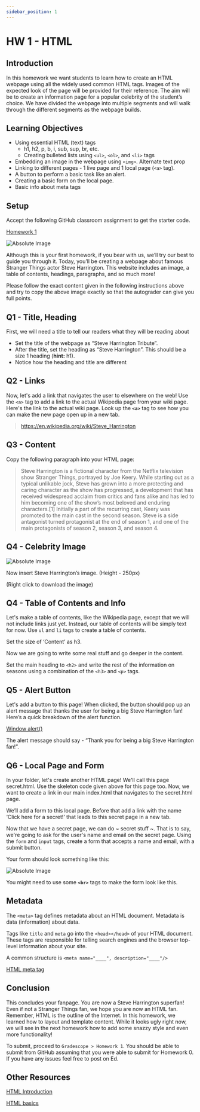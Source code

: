 ```yaml
---
sidebar_position: 1
---
```


# HW 1 - HTML

## Introduction

In this homework we want students to learn how to create an HTML webpage using all the widely used common HTML tags. 
Images of the expected look of the page will be provided for their reference. 
The aim will be to create an information page for a popular celebrity of the student’s choice. 
We have divided the webpage into multiple segments and will walk through the different segments as the webpage builds.

## **Learning Objectives**

- Using essential HTML (text) tags
    - h1, h2, p, b, i, sub, sup, br, etc.
    - Creating bulleted lists using `<ul>`, `<ol>`, and `<li>` tags
- Embedding an image in the webpage using `<img>`. Alternate text prop
- Linking to different pages -  1 live page and 1 local page (`<a>` tag).
- A button to perform a basic task like an alert.
- Creating a basic form on the local page.
- Basic info about meta tags

## Setup

Accept the following GitHub classroom assignment to get the starter code. 

[Homework 1](https://classroom.github.com/a/0PVGDd-v)

![Absolute Image](../assets/Assignment1/Webpage_ss.png)

Although this is your first homework, if you bear with us, we’ll try our best to guide you through it.
Today, you’ll be creating a webpage about famous Stranger Things actor Steve Harrington. 
This website includes an image, a table of contents, headings, paragraphs, and so much more!

Please follow the exact content given in the following instructions above and try to copy the above image exactly 
so that the autograder can give you full points.

## Q1 - Title, Heading

First, we will need a title to tell our readers what they will be reading about

- Set the title of the webpage as “Steve Harrington Tribute”.
- After the title, set the heading as “Steve Harrington”. This should be a size 1 heading (**hint:** h1).
- Notice how the heading and title are different

## Q2 - Links

Now, let's add a link that navigates the user to elsewhere on the web! Use the `<a>` tag to add a link to the actual Wikipedia page from your wiki page. 
Here's the link to the actual wiki page. Look up the **`<a>`** tag to see how you can make the new page open up in a new tab.

> https://en.wikipedia.org/wiki/Steve_Harrington

## Q3 - Content

Copy the following paragraph into your HTML page:

> Steve Harrington is a fictional character from the Netflix television show Stranger Things, portrayed by Joe Keery. 
> While starting out as a typical unlikable jock, Steve has grown into a more protecting and caring character 
> as the show has progressed, a development that has received widespread acclaim from critics and fans alike 
> and has led to him becoming one of the show’s most beloved and enduring characters.[1] 
> Initially a part of the recurring cast, Keery was promoted to the main cast in the second season. 
> Steve is a side antagonist turned protagonist at the end of season 1,
> and one of the main protagonists of season 2, season 3, and season 4.

## Q4 - Celebrity Image

![Absolute Image](../Homework/Assignment1_assets/Steve_Harrington.png)

Now insert Steve Harrington’s image. (Height - 250px)

(Right click to download the image)

## Q4 - Table of Contents and Info

Let's make a table of contents, like the Wikipedia page, except that we will not include links just yet. Instead, our table of contents will be simply text for now. Use `ul` and `li` tags to create a table of contents.

Set the size of ‘Content’ as h3.

Now we are going to write some real stuff and go deeper in the content.

Set the main heading to `<h2>` and write the rest of the information on seasons using a combination of the `<h3>` and `<p>` tags.

## Q5 - Alert Button

Let's add a button to this page! When clicked, the button should pop up an alert message that thanks the user for being a big Steve Harrington fan! Here’s a quick breakdown of the alert function.

[Window alert()](https://www.w3schools.com/jsref/met_win_alert.asp)

The alert message should say - “Thank you for being a big Steve Harrington fan!”.

## Q6 - Local Page and Form

In your folder, let's create another HTML page! We'll call this page secret.html. Use the skeleton code given above for this page too. Now, we want to create a link in our main index.html that navigates to the secret.html page. 

We’ll add a form to this local page. Before that add a link with the name ‘Click here for a secret!’ that leads to this secret page in a new tab. 

Now that we have a secret page, we can do ~ secret stuff ~. That is to say, we're going to ask for the user's name and email on the secret page. Using the `form` and `input` tags, create a form that accepts a name and email, with a submit button.

Your form should look something like this:

![Absolute Image](../Homework/Assignment1_assets/Form_ss.png)

You might need to use some **`<br>`** tags to make the form look like this.

## Metadata

The `<meta>` tag defines metadata about an HTML document. Metadata is data (information) about data.

Tags like `title` and `meta` go into the `<head></head>` of your HTML document. These tags are responsible for telling search engines and the browser top-level information about your site.

A common structure is `<meta name="____", description="____"/>`

[HTML meta tag](https://www.w3schools.com/tags/tag_meta.asp)

## Conclusion

This concludes your fanpage. You are now a Steve Harrington superfan! Even if not a Stranger Things fan, 
we hope you are now an HTML fan. Remember, HTML is the outline of the Internet. 
In this homework, we learned how to layout and template content. 
While it looks ugly right now, we will see in the next homework how to add some snazzy style and even more functionality!

To submit, proceed to `Gradescope > Homework 1`. You should be able to submit from GitHub assuming that you were able 
to submit for Homework 0. If you have any issues feel free to post on Ed.

## Other Resources

[HTML Introduction](https://www.w3schools.com/html/html_intro.asp)

[HTML basics](https://developer.mozilla.org/en-US/docs/Learn/Getting_started_with_the_web/HTML_basics)
